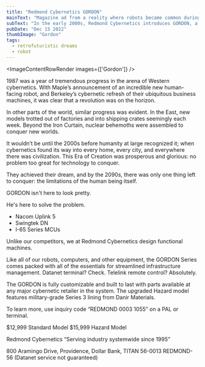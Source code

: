 ```yaml
---
title: "Redmond Cybernetics GORDON"
mainText: "Magazine ad from a reality where robots became common during the microcomputer era."
subText: "In the early 2000s, Redmond Cybernetics introduces GORDON, a series of interfacer robots."
pubDate: "Dec 15 2022"
thumbImage: "Gordon"
tags:
  - retrofuturistic dreams
  - robot
---
```



<ImageContentRowRender 
  images={['Gordon']}
/>

  1987 was a year of tremendous progress in the arena of Western cybernetics. With Maple’s announcement of an incredible new human-facing robot, and Berkeley’s cybernetic refresh of their ubiquitous business machines, it was clear that a revolution was on the horizon.

  In other parts of the world, similar progress was evident. In the East, new models trotted out of factories and into shipping crates seemingly each week. Beyond the Iron Curtain, nuclear behemoths were assembled to conquer new worlds.

  It wouldn’t be until the 2000s before humanity at large recognized it; when cybernetics found its way into every home, every city, and everywhere there was civilization. This Era of Creation was prosperous and glorious: no problem too great for technology to conquer.

  They achieved their dream, and by the 2090s, there was only one thing left to conquer: the limitations of the human being itself.

<QuoteContentRowRender author={AuthorCAN} transcription>
GORDON isn't here to look pretty.

He's here to solve the problem.

- Nacom Uplink 5
- Swingtek DN
- I-65 Series MCUs

Unlike our competitors, we at Redmond Cybernetics design functional machines. 

Like all of our robots, computers, and other equipment, the GORDON Series comes packed with all of the essentials for streamlined infrastructure management. Datanet terminal? Check. Telelink remote control? Absolutely. 

The GORDON is fully customizable and built to last with parts available at any major cybernetic retailer in the system. The upgraded Hazard model features military-grade Series 3 lining from Danir Materials.

To learn more, use inquiry code “REDMOND 0003 1055” on a PAL or terminal.

$12,999 Standard Model
$15,999 Hazard Model

Redmond Cybernetics
“Serving industry systemwide since 1995”

800 Aramingo Drive, Providence, Dollar Bank, TITAN 56-0013
REDMOND-56 (Datanet service not guaranteed)
</QuoteContentRowRender>